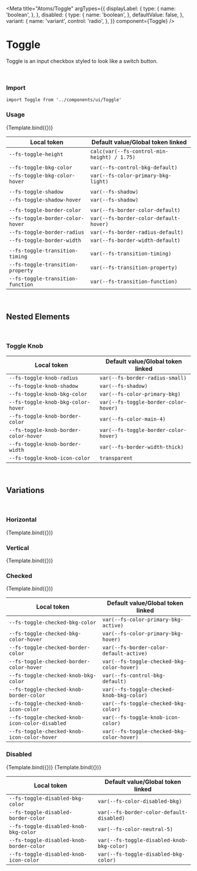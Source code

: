

<Meta
  title="Atoms/Toggle"
  argTypes={{
    displayLabel: {
      type: {
        name: 'boolean',
      },
    },
    disabled: {
      type: {
        name: 'boolean',
      },
      defaultValue: false,
    },
    variant: {
      name: 'variant',
      control: 'radio',
    },
  }}
  component={Toggle}
/>


# Toggle

Toggle is an input checkbox styled to look like a switch button.

<br />

### Import

`import Toggle from '../components/ui/Toggle'`

### Usage

<Canvas>
  <Story
    name="default"
    args={{
      id: 'toggle-default',
      label: 'Label',
    }}
  >
    {Template.bind({})}
  </Story>
</Canvas>

<ArgsTable story="default" />

| Local token                       | Default value/Global token linked           |
| --------------------------------- | ------------------------------------------- |
| `--fs-toggle-height`              | `calc(var(--fs-control-min-height) / 1.75)` |
|                                   |                                             |
| `--fs-toggle-bkg-color`           | `var(--fs-control-bkg-default)`             |
| `--fs-toggle-bkg-color-hover`     | `var(--fs-color-primary-bkg-light)`         |
|                                   |                                             |
| `--fs-toggle-shadow`              | `var(--fs-shadow)`                          |
| `--fs-toggle-shadow-hover`        | `var(--fs-shadow)`                          |
|                                   |                                             |
| `--fs-toggle-border-color`        | `var(--fs-border-color-default)`            |
| `--fs-toggle-border-color-hover`  | `var(--fs-border-color-default-hover)`      |
| `--fs-toggle-border-radius`       | `var(--fs-border-radius-default)`           |
| `--fs-toggle-border-width`        | `var(--fs-border-width-default)`            |
|                                   |                                             |
| `--fs-toggle-transition-timing`   | `var(--fs-transition-timing)`               |
| `--fs-toggle-transition-property` | `var(--fs-transition-property)`             |
| `--fs-toggle-transition-function` | `var(--fs-transition-function)`             |

<br />

## Nested Elements

<br />

### Toggle Knob

| Local token                           | Default value/Global token linked     |
| ------------------------------------- | ------------------------------------- |
| `--fs-toggle-knob-radius`             | `var(--fs-border-radius-small)`       |
| `--fs-toggle-knob-shadow`             | `var(--fs-shadow)`                    |
| `--fs-toggle-knob-bkg-color`          | `var(--fs-color-primary-bkg)`         |
| `--fs-toggle-knob-bkg-color-hover`    | `var(--fs-toggle-border-color-hover)` |
| `--fs-toggle-knob-border-color`       | `var(--fs-color-main-4)`              |
| `--fs-toggle-knob-border-color-hover` | `var(--fs-toggle-border-color-hover)` |
| `--fs-toggle-knob-border-width`       | `var(--fs-border-width-thick)`        |
| `--fs-toggle-knob-icon-color`         | `transparent`                         |

<br />

## Variations

<br />

### Horizontal

<Canvas>
  <Story
    name="horizontal"
    args={{
      id: 'toggle-horizontal',
      label: 'Label',
    }}
  >
    {Template.bind({})}
  </Story>
</Canvas>

### Vertical

<Canvas>
  <Story
    name="vertical"
    args={{
      id: 'toggle-vertical',
      label: 'Label',
      variant: 'vertical',
    }}
  >
    {Template.bind({})}
  </Story>
</Canvas>

### Checked

<Canvas>
  <Story
    name="checked"
    args={{
      id: 'toggle-checked',
      label: 'Label',
      checked: true,
    }}
  >
    {Template.bind({})}
  </Story>
</Canvas>

| Local token                                    | Default value/Global token linked          |
| ---------------------------------------------- | ------------------------------------------ |
| `--fs-toggle-checked-bkg-color`                | `var(--fs-color-primary-bkg-active)`       |
| `--fs-toggle-checked-bkg-color-hover`          | `var(--fs-color-primary-bkg-hover)`        |
| `--fs-toggle-checked-border-color`             | `var(--fs-border-color-default-active)`    |
| `--fs-toggle-checked-border-color-hover`       | `var(--fs-toggle-checked-bkg-color-hover)` |
| `--fs-toggle-checked-knob-bkg-color`           | `var(--fs-control-bkg-default)`            |
| `--fs-toggle-checked-knob-border-color`        | `var(--fs-toggle-checked-knob-bkg-color)`  |
| `--fs-toggle-checked-knob-icon-color`          | `var(--fs-toggle-checked-bkg-color)`       |
| `--fs-toggle-checked-knob-icon-color-disabled` | `var(--fs-toggle-knob-icon-color)`         |
| `--fs-toggle-checked-knob-icon-color-hover`    | `var(--fs-toggle-checked-bkg-color-hover)` |

### Disabled

<Canvas>
  <Story
    name="disabled"
    args={{
      id: 'toggle-disabled',
      label: 'Label',
      disabled: true,
    }}
  >
    {Template.bind({})}
  </Story>
  <Story
    name="disabled-checked"
    args={{
      id: 'toggle-disabled-checked',
      label: 'Label',
      disabled: true,
      checked: true,
    }}
  >
    {Template.bind({})}
  </Story>
</Canvas>

| Local token                              | Default value/Global token linked          |
| ---------------------------------------- | ------------------------------------------ |
| `--fs-toggle-disabled-bkg-color`         | `var(--fs-color-disabled-bkg)`             |
| `--fs-toggle-disabled-border-color`      | `var(--fs-border-color-default-disabled)`  |
| `--fs-toggle-disabled-knob-bkg-color`    | `var(--fs-color-neutral-5)`                |
| `--fs-toggle-disabled-knob-border-color` | `var(--fs-toggle-disabled-knob-bkg-color)` |
| `--fs-toggle-disabled-knob-icon-color`   | `var(--fs-toggle-disabled-bkg-color)`      |
